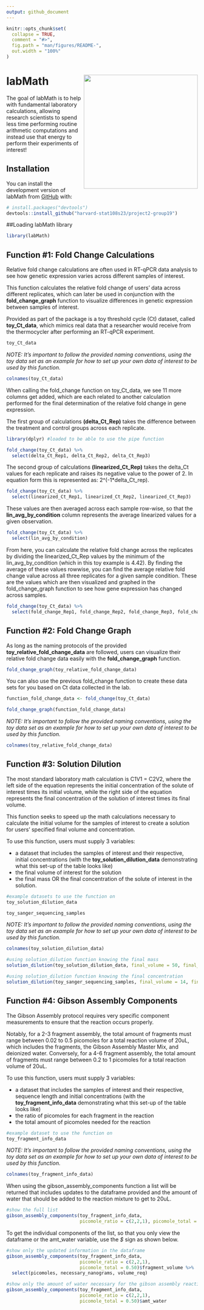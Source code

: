 ```yaml
---
output: github_document
---
```


<!-- README.md is generated from README.Rmd. Please edit that file -->

```r
knitr::opts_chunk$set(
  collapse = TRUE,
  comment = "#>",
  fig.path = "man/figures/README-",
  out.width = "100%"
)
```

# labMath <img src='man/figures/logo2.png' align="right" height="300" /></a>

The goal of labMath is to help with fundamental laboratory calculations, allowing research scientists to spend less time performing routine arithmetic computations and instead use that energy to perform their experiments of interest! 

## Installation

You can install the development version of labMath from [GitHub](https://github.com/) with:

``` r
# install.packages("devtools")
devtools::install_github("harvard-stat108s23/project2-group19")
```

##Loading labMath library

```r
library(labMath)
```

## Function #1: Fold Change Calculations

Relative fold change calculations are often used in RT-qPCR data analysis to see how genetic expression varies across different samples of interest. 

This function calculates the relative fold change of users' data across different replicates, which can later be used in conjunction with the **fold_change_graph** function to visualize differences in genetic expression between samples of interest.

Provided as part of the package is a toy threshold cycle (Ct) dataset, called **toy_Ct_data**, which mimics real data that a researcher would receive from the thermocycler after performing an RT-qPCR experiment.

```r
toy_Ct_data
```

*NOTE: It's important to follow the provided naming conventions, using the toy data set as an example for how to set up your own data of interest to be used by this function.*

```r
colnames(toy_Ct_data)
```

When calling the fold_change function on toy_Ct_data, we see 11 more columns get added, which are each related to another calculation performed for the final determination of the relative fold change in gene expression.

The first group of calculations **(delta_Ct_Rep)** takes the difference between the treatment and control groups across each replicate. 

```r
library(dplyr) #loaded to be able to use the pipe function

fold_change(toy_Ct_data) %>%
  select(delta_Ct_Rep1, delta_Ct_Rep2, delta_Ct_Rep3)

```

The second group of calculations **(linearized_Ct_Rep)** takes the delta_Ct values for each replicate and raises its negative value to the power of 2. In equation form this is represented as: 2^(-1*delta_Ct_rep). 

```r

fold_change(toy_Ct_data) %>%
  select(linearized_Ct_Rep1, linearized_Ct_Rep2, linearized_Ct_Rep3)

```

These values are then averaged across each sample row-wise, so that the **lin_avg_by_condition** column represents the average linearized values for a given observation.  

```r

fold_change(toy_Ct_data) %>%
  select(lin_avg_by_condition)

```

From here, you can calculate the relative fold change across the replicates by dividing the linearized_Ct_Rep values by the minimum of the lin_avg_by_condition (which in this toy example is 4.42). By finding the average of these values rowwise, you can find the average relative fold change value across all three replicates for a given sample condition. These are the values which are then visualized and graphed in the fold_change_graph function to see how gene expression has changed across samples. 

```r

fold_change(toy_Ct_data) %>%
  select(fold_change_Rep1, fold_change_Rep2, fold_change_Rep3, fold_change_avg_by_condition)

```

## Function #2: Fold Change Graph

As long as the naming protocols of the provided **toy_relative_fold_change_data** are followed, users can visualize their relative fold change data easily with the **fold_change_graph** function. 

```r
fold_change_graph(toy_relative_fold_change_data)
```

You can also use the previous fold_change function to create these data sets for you based on Ct data collected in the lab. 

```r
function_fold_change_data <- fold_change(toy_Ct_data)

fold_change_graph(function_fold_change_data) 

```

*NOTE: It's important to follow the provided naming conventions, using the toy data set as an example for how to set up your own data of interest to be used by this function.*

```r
colnames(toy_relative_fold_change_data)
```

## Function #3: Solution Dilution 

The most standard laboratory math calculation is C1V1 = C2V2, where the left side of the equation represents the initial concentration of the solute of interest times its initial volume, while the right side of the equation represents the final concentration of the solution of interest times its final volume.

This function seeks to speed up the math calculations necessary to calculate the initial volume for the samples of interest to create a solution for users' specified final volume and concentration.

To use this function, users must supply 3 variables: 

* a dataset that includes the samples of interest and their respective, initial concentrations (with the **toy_solution_dilution_data** demonstrating what this set-up of the table looks like)
* the final volume of interest for the solution
* the final mass OR the final concentration of the solute of interest in the solution. 

```r
#example datasets to use the function on
toy_solution_dilution_data

toy_sanger_sequencing_samples
```

*NOTE: It's important to follow the provided naming conventions, using the toy data set as an example for how to set up your own data of interest to be used by this function.*

```r
colnames(toy_solution_dilution_data)
```


```r
#using solution_dilution function knowing the final mass 
solution_dilution(toy_solution_dilution_data, final_volume = 50, final_concentration = 200)

#using solution_dilution function knowing the final concentration
solution_dilution(toy_sanger_sequencing_samples, final_volume = 14, final_mass = 500)

```

## Function #4: Gibson Assembly Components 

The Gibson Assembly protocol requires very specific component measurements to ensure that the reaction occurs properly. 

Notably, for a 2-3 fragment assembly, the total amount of fragments must range between 0.02 to 0.5 picomoles for a total reaction volume of 20uL, which includes the fragments, the Gibson Assembly Master Mix, and deionized water. Conversely, for a 4-6 fragment assembly, the total amount of fragments must range between 0.2 to 1 picomoles for a total reaction volume of 20uL. 

To use this function, users must supply 3 variables: 

* a dataset that includes the samples of interest and their respective, sequence length and initial concentrations (with the **toy_fragment_info_data** demonstrating what this set-up of the table looks like)
* the ratio of picomoles for each fragment in the reaction 
* the total amount of picomoles needed for the reaction  

```r
#example dataset to use the function on
toy_fragment_info_data
```

*NOTE: It's important to follow the provided naming conventions, using the toy data set as an example for how to set up your own data of interest to be used by this function.*

```r
colnames(toy_fragment_info_data)
```

When using the gibson_assembly_components function a list will be returned that includes updates to the dataframe provided and the amount of water that should be added to the reaction mixture to get to 20uL. 

```r
#show the full list 
gibson_assembly_components(toy_fragment_info_data, 
                           picomole_ratio = c(2,2,1), picomole_total = 0.50)

```

To get the individual components of the list, so that you only view the dataframe or the amt_water variable, use the *$* sign as shown below. 

```r
#show only the updated information in the dataframe 
gibson_assembly_components(toy_fragment_info_data, 
                           picomole_ratio = c(2,2,1), 
                           picomole_total = 0.50)$fragment_volume %>%
  select(picomoles, necessary_nanograms, volume_req)

```

```r
#show only the amount of water necessary for the gibson assembly reaction  
gibson_assembly_components(toy_fragment_info_data, 
                           picomole_ratio = c(2,2,1), 
                           picomole_total = 0.50)$amt_water

```
